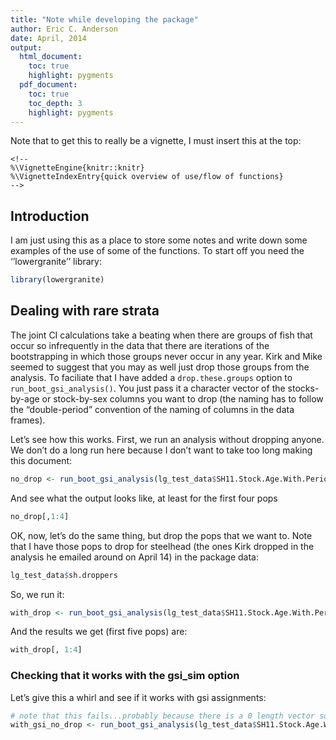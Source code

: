 ```yaml
---
title: "Note while developing the package"
author: Eric C. Anderson
date: April, 2014
output: 
  html_document:
    toc: true
    highlight: pygments
  pdf_document:
    toc: true
    toc_depth: 3
    highlight: pygments
---
```


Note that to get this to really be a vignette, I must insert this at the top:
```
<!--
%\VignetteEngine{knitr::knitr}
%\VignetteIndexEntry{quick overview of use/flow of functions}
-->
```

## Introduction

I am just using this as a place to store some notes and write down some examples of the use of some of the functions.
To start off you need the ''lowergranite'' library:
```r
library(lowergranite)
```

## Dealing with rare strata
The joint CI calculations take a beating when there are groups of fish that occur so 
infrequently in the data that there are iterations of the bootstrapping in which those
groups never occur in any year.   Kirk and Mike seemed to suggest that you may as well
just drop those groups from the analysis.  To faciliate that I have added a 
`drop.these.groups` option to `run_boot_gsi_analysis()`.  You just pass it a character
vector of the stocks-by-age or stock-by-sex columns you want to drop (the naming has to 
follow the "double-period" convention of the naming of columns in the data frames).

Let's see how this works.  First, we run an analysis without dropping anyone.  We don't do a long run
here because I don't want to take too long making this document:
```r
no_drop <- run_boot_gsi_analysis(lg_test_data$SH11.Stock.Age.With.Periods, stock_group_start_col=9, B=100, nsim=50)
```
And see what the output looks like, at least for the first four pops
```r
no_drop[,1:4]
```

OK, now, let's do the same thing, but drop the pops that we want to.  Note that I have those pops to drop for steelhead (the ones Kirk dropped in the analysis he emailed around on April 14) in the package data:
```r
lg_test_data$sh.droppers
```
So, we run it:
```r
with_drop <- run_boot_gsi_analysis(lg_test_data$SH11.Stock.Age.With.Periods, stock_group_start_col=9, B=100, nsim=50, drop.these.groups=lg_test_data$sh.droppers)
```
And the results we get (first five pops) are:
```r
with_drop[, 1:4]
```

### Checking that it works with the gsi_sim option
Let's give this a whirl and see if it works with gsi assignments:
```r
# note that this fails...probably because there is a 0 length vector somewhere 
with_gsi_no_drop <- run_boot_gsi_analysis(lg_test_data$SH11.Stock.Age.With.Periods, stock_group_start_col=9, B=100, nsim=50, DO_GSI_ON_PROP=T)
```

